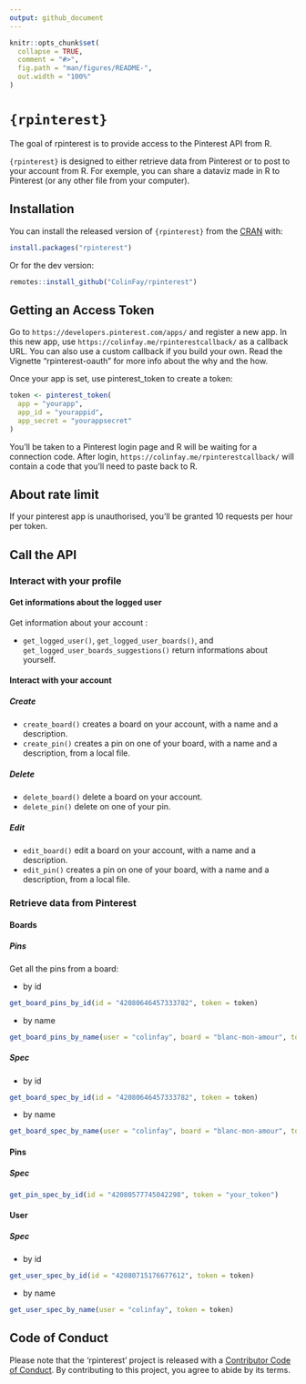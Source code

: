 ```yaml
---
output: github_document
---
```


<!-- README.md is generated from README.Rmd. Please edit that file -->

```r
knitr::opts_chunk$set(
  collapse = TRUE,
  comment = "#>",
  fig.path = "man/figures/README-",
  out.width = "100%"
)
```

# `{rpinterest}`

The goal of rpinterest is to provide access to the Pinterest API from R.

`{rpinterest}` is designed to either retrieve data from Pinterest or to post to your account from R. For exemple, you can share a dataviz made in R to Pinterest (or any other file from your computer). 

## Installation

You can install the released version of `{rpinterest}` from the [CRAN](https://CRAN.R-project.org) with:

``` r
install.packages("rpinterest")
```

Or for the dev version:

``` r
remotes::install_github("ColinFay/rpinterest")
```

## Getting an Access Token 

Go to `https://developers.pinterest.com/apps/` and register a new app. In this new app, use `https://colinfay.me/rpinterestcallback/` as a callback URL. You can also use a custom callback if you build your own. Read the Vignette "rpinterest-oauth" for more info about the why and the how. 

Once your app is set, use pinterest_token to create a token:

``` r
token <- pinterest_token(
  app = "yourapp", 
  app_id = "yourappid", 
  app_secret = "yourappsecret"
)
```

You'll be taken to a Pinterest login page and R will be waiting for a connection code. After login, `https://colinfay.me/rpinterestcallback/` will contain a code that you'll need to paste back to R. 

## About rate limit

If your pinterest app is unauthorised, you'll be granted 10 requests per hour per token. 

## Call the API 

### Interact with your profile

#### Get informations about the logged user

Get information about your account : 

+ `get_logged_user()`, `get_logged_user_boards()`, and `get_logged_user_boards_suggestions()` return informations about yourself. 

#### Interact with your account 

##### Create

+ `create_board()` creates a board on your account, with a name and a description.
+ `create_pin()` creates a pin on one of your board, with a name and a description, from a local file.

##### Delete 

+ `delete_board()` delete a board on your account.
+ `delete_pin()` delete on one of your pin.

##### Edit 

+ `edit_board()` edit a board on your account, with a name and a description.
+ `edit_pin()` creates a pin on one of your board, with a name and a description, from a local file.

### Retrieve data from Pinterest

#### Boards

##### Pins 

Get all the pins from a board:

+ by id 

``` r
get_board_pins_by_id(id = "42080646457333782", token = token)
```

+ by name

``` r
get_board_pins_by_name(user = "colinfay", board = "blanc-mon-amour", token = token)
```

##### Spec

+ by id 

``` r
get_board_spec_by_id(id = "42080646457333782", token = token)
```

+ by name

``` r
get_board_spec_by_name(user = "colinfay", board = "blanc-mon-amour", token = token)
```

#### Pins

##### Spec

``` r
get_pin_spec_by_id(id = "42080577745042298", token = "your_token")
```

#### User 

##### Spec

+ by id

``` r 
get_user_spec_by_id(id = "42080715176677612", token = token)
```

+ by name

``` r 
get_user_spec_by_name(user = "colinfay", token = token)
```

## Code of Conduct

 Please note that the 'rpinterest' project is released with a [Contributor Code of Conduct](CODE_OF_CONDUCT.md). By contributing to this project, you agree to abide by its terms.
